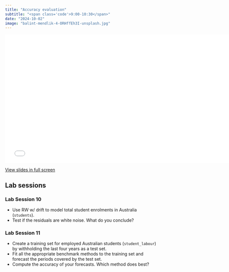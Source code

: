 ```yaml
---
title: "Accuracy evaluation"
subtitle: "<span class='code'>9:00-10:30</span>"
date: "2024-10-02"
image: "balint-mendlik-4-ORHffEh3I-unsplash.jpg"
---
```


<!-- Materials will be distributed sooner to the event. -->

```{=html}
<embed src="../../materials/12_accuracy.pdf" type="application/pdf" width="750px" height="420px">
```

[View slides in full screen](../../materials/07_ets.pdf)

## Lab sessions

### Lab Session 10

  * Use RW w/ drift to model total student enrolments in Australia (`students`).
  * Test if the residuals are white noise. What do you conclude?

### Lab Session 11

 * Create a training set for employed Australian students (`student_labour`) by withholding the last four years as a test set.
 * Fit all the appropriate benchmark methods to the training set and forecast the periods covered by the test set.
 * Compute the accuracy of your forecasts. Which method does best?
